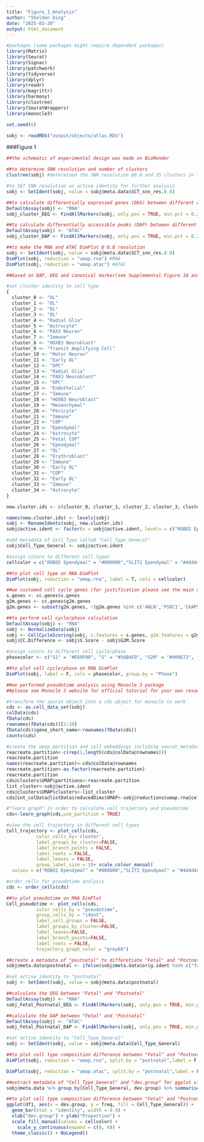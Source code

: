 ```yaml
---
title: "Figure_1_Analysis"
author: "Sheldon Ding"
date: "2025-03-20"
output: html_document
---
```


```r
#packages (some packages might require dependent packages)
library(Matrix)
library(Seurat)
library(Signac)
library(patchwork)
library(tidyverse)
library(dplyr)
library(readr)
library(magrittr)
library(harmony)
library(clustree)
library(SeuratWrappers)
library(monocle3)
```

```r
set.seed(6)
```

```r
sobj <- readRDS("output/objects/atlas.RDS")
```


###Figure 1
```r
##the schematic of experimental design was made on BioRender

##to determine SNN resolution and number of clusters
clustree(sobj) #determined the SNN resolution @0.8 and 35 clusters in total (SCT assay)

#to SET SNN resolution as active identity for further analysis
sobj <- SetIdent(sobj, value = sobj@meta.data$SCT_snn_res.0.8)

##to calculate differentially expressed genes (DEG) between different clusters
DefaultAssay(sobj) <- "RNA"
sobj_cluster_DEG <- FindAllMarkers(sobj, only.pos = TRUE, min.pct = 0.25, logfc.threshold = 0.25)

##to calculate differentially accessible peaks (DAP) between different clusters
DefaultAssay(sobj) <- "ATAC"
sobj_cluster_DAP <- FindAllMarkers(sobj, only.pos = TRUE, min.pct = 0.25, logfc.threshold = 0.25)

##to make the RNA and ATAC DimPlot @ 0.8 resolution
sobj <- SetIdent(sobj, value = sobj@meta.data$SCT_snn_res.0.8)
DimPlot(sobj, reduction = "umap.rna") #RNA
DimPlot(sobj, reduction = "umap.atac") #ATAC

##based on DAP, DEG and canonical marker(see Supplemental Figure 1A analysis), we determined cell type of each cluster

#set cluster identity to cell type
{
  cluster_0 <- "OL"
  cluster_1 <- "OL"
  cluster_2 <- "OL"
  cluster_3 <- "OL"
  cluster_4 <- "Radial Glia"
  cluster_5 <- "Astrocyte"
  cluster_6 <- "PAX3 Neuron"
  cluster_7 <- "Immune"
  cluster_8 <- "HOXB3 Neuroblast"
  cluster_9 <- "Transit Amplifying Cell"
  cluster_10 <- "Motor Neuron"
  cluster_11 <- "Early OL"
  cluster_12 <- "OPC"
  cluster_13 <- "Radial Glia"
  cluster_14 <- "PAX3 Neuroblast"
  cluster_15 <- "OPC"
  cluster_16 <- "Endothelial"
  cluster_17 <- "Immune"
  cluster_18 <- "HOXB3 Neuroblast"
  cluster_19 <- "Mesenchymal"
  cluster_20 <- "Pericyte"
  cluster_21 <- "Immune"
  cluster_22 <- "COP"
  cluster_23 <- "Ependymal"
  cluster_24 <- "Astrocyte"
  cluster_25 <- "Fetal COP"
  cluster_26 <- "Ependymal"
  cluster_27 <- "OL"
  cluster_28 <- "Erythroblast"
  cluster_29 <- "Immune"
  cluster_30 <- "Early OL"
  cluster_31 <- "COP"
  cluster_32 <- "Early OL"
  cluster_33 <- "Immune"
  cluster_34 <- "Astrocyte"
}

new.cluster.ids <- c(cluster_0, cluster_1, cluster_2, cluster_3, cluster_4, cluster_5, cluster_6, cluster_7, cluster_8, cluster_9, cluster_10, cluster_11, cluster_12, cluster_13, cluster_14, cluster_15, cluster_16, cluster_17, cluster_18, cluster_19, cluster_20, cluster_21, cluster_22, cluster_23, cluster_24, cluster_25, cluster_26, cluster_27, cluster_28, cluster_29,cluster_30, cluster_31, cluster_32, cluster_33, cluster_34)

names(new.cluster.ids) <- levels(sobj)
sobj <- RenameIdents(sobj, new.cluster.ids)
sobj@active.ident <- factor(x = sobj@active.ident, levels = c("ROBO2 Ependymal","SLIT2 Ependymal", "Radial Glia", "Transit Amplifying Cell", "PAX3 Neuroblast", "PAX3 Neuron", "HOXB3 Neuroblast", "Motor Neuron","Astrocyte","OPC", "Fetal COP","COP", "Early OL", "OL","Mesenchymal", "Immune", "Endothelial",  "Erythroblast", "Pericyte"))

#add metadata of Cell Type called "Cell_Type_General"
sobj$Cell_Type_General <- sobj@active.ident

#assign colors to different cell types
cellcolor = c("ROBO2 Ependymal" = "#000000","SLIT2 Ependymal" = "#4d4d4d","Radial Glia" =  "#fcff5d", "Transit Amplifying Cell" = "#DFFF00","PAX3 Neuroblast" = "#7dfc00", "PAX3 Neuron" ="#90EE90", "HOXB3 Neuroblast" = "#0ec434", "Motor Neuron" = "#006400","OPC" = "#0096FF", "Fetal COP" = "#00FFFF", "COP" = "#A7C7E7","Early OL" = "#3998f5","OL" = "#1F51FF", "Astrocyte" = "orange", "Mesenchymal" = "#b732cc", "Immune" = "#FF1493", "Endothelial" = "#000080",  "Erythroblast" = "#37294f", "Pericyte" = "#6E260E")

##to plot cell type on RNA DimPlot
DimPlot(sobj, reduction = "umap.rna", label = T, cols = cellcolor)
```

```r
##we customed cell cycle genes (for justification please see the main article)
s.genes <- cc.genes$s.genes
g2m.genes <- cc.genes$g2m.genes
g2m.genes <- subset(g2m.genes, !(g2m.genes %in% c('ANLN','PSRC1','CKAP5', 'TUBB4B')))

##to perform cell cycle/phase calculation
DefaultAssay(sobj) <- "RNA"
sobj <- NormalizeData(sobj)
sobj <- CellCycleScoring(sobj, s.features = s.genes, g2m.features = g2m.genes)
sobj$CC.Difference <- sobj$S.Score - sobj$G2M.Score

#assign colors to different cell cycle/phase
phasecolor <- c("G1" = "#E69F00", "S" = "#56B4E9", "G2M" = "#009E73", "Undecided" = "#F0E442")

##to plot cell cycle/phase on RNA DimPlot
DimPlot(sobj, label = F, cols = phasecolor, group.by = "Phase")
```

```r
##we performed pseudotime analysis using Monocle 3 package
##please see Monocle 3 website for official tutorial for your own resaerch needs

#transform the seurat object into a cds object for monocle to work
cds <- as.cell_data_set(sobj)
colData(cds)
fData(cds)
rownames(fData(cds))[1:10]
fData(cds)$gene_short_name<-rownames(fData(cds))
counts(cds)

#create the umap partition and cell embeddings including seurat metadata on cds object
reacreate.partition<-c(rep(1,length(cds@colData@rownames)))
reacreate.partition
names(reacreate.partition)<-cds@colData@rownames
reacreate.partition<-as.factor(reacreate.partition)
reacreate.partition
cds@clusters$UMAP$partitions<-reacreate.partition
list_cluster<-sobj@active.ident
cds@clusters$UMAP$clusters<-list_cluster
cds@int_colData@listData$reducedDims$UMAP<-sobj@reductions$umap.rna@cell.embeddings

#"learn graph" in order to calculate cell trajectory and pseudotime
cds<-learn_graph(cds,use_partition = TRUE)

#view the cell trajectory in different cell types
Cell_trajectory <- plot_cells(cds,
           color_cells_by='cluster',
           label_groups_by_cluster=FALSE,
           label_branch_points = FALSE,
           label_roots = FALSE,
           label_leaves = FALSE,
           group_label_size = 3)+ scale_colour_manual(
  values = c("ROBO2 Ependymal" = "#000000","SLIT2 Ependymal" = "#4d4d4d","Radial Glia" =  "#fcff5d", "Transit Amplifying Cell" = "#DFFF00","PAX3 Neuroblast" = "#7dfc00", "PAX3 Neuron" ="#90EE90", "HOXB3 Neuroblast" = "#0ec434", "Motor Neuron" = "#006400","OPC" = "#0096FF", "Fetal COP" = "#00FFFF", "COP" = "#A7C7E7","Early OL" = "#3998f5","OL" = "#1F51FF", "Astrocyte" = "orange", "Mesenchymal" = "#b732cc", "Immune" = "#FF1493", "Endothelial" = "#000080",  "Erythroblast" = "#37294f", "Pericyte" = "#6E260E"))

#order cells for pseudotime analysis
cds <- order_cells(cds)

##to plot pseudotime on RNA DimPlot
Cell_pseudotime <- plot_cells(cds,
           color_cells_by = "pseudotime",
           group_cells_by = "ident",
           label_cell_groups = FALSE,
           label_groups_by_cluster=FALSE,
           label_leaves=FALSE,
           label_branch_points=FALSE,
           label_roots = FALSE,
           trajectory_graph_color = "grey60")
```

```r
##create a metadata of "postnatal" to differetiate "Fetal" and "Postnatal"
sobj@meta.data$postnatal <- ifelse(sobj@meta.data$orig.ident %in% c("fetal_multiome"), "Fetal", "Postnatal") %>% factor()

#set active identity to "postnatal"
sobj <- SetIdent(sobj, value = sobj@meta.data$postnatal)

##calculate the DEG between "Fetal" and "Postnatal"
DefaultAssay(sobj) <- "RNA"
sobj_Fetal_Postnatal_DEG <- FindAllMarkers(sobj, only.pos = TRUE, min.pct = 0.25, logfc.threshold = 0.25)

##calculate the DAP between "Fetal" and "Postnatal"
DefaultAssay(sobj) <- "ATAC"
sobj_Fetal_Postnatal_DAP <- FindAllMarkers(sobj, only.pos = TRUE, min.pct = 0.25, logfc.threshold = 0.25)

#set active identity to "Cell_Type_General"
sobj <- SetIdent(sobj, value = sobj@meta.data$Cell_Type_General)

##to plot cell type composition difference between "Fetal" and "Postnatal" on RNA and ATAC DimPlot
DimPlot(sobj, reduction = "umap.rna", split.by = "postnatal",label = F, cols = cellcolor)#RNA

DimPlot(sobj, reduction = "umap.atac", split.by = "postnatal",label = F, cols = cellcolor)#ATAC
```

```r
##extract metadata of "Cell_Type_General" and "dev.group" for ggplot visualization
sobj@meta.data %>% group_by(Cell_Type_General, dev.group) %>% summarise(n = n()) %>% group_by(dev.group) %>% mutate(freq = n / sum(n)) %>% data.frame -> df1

##to plot cell type composition difference between "Fetal" and "Postnatal" on BarPlot
ggplot(df1, aes(x = dev.group, y = freq, fill = Cell_Type_General)) +
  geom_bar(stat = "identity", width = 0.9) +
  xlab("dev.group") + ylab("Proportion") +
  scale_fill_manual(values = cellcolor) +
    scale_y_continuous(expand = c(0, 0)) +
  theme_classic() + NoLegend()
```

